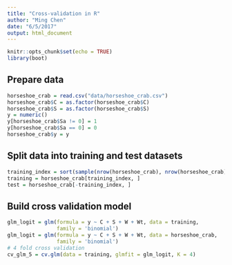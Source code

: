 ```yaml
---
title: "Cross-validation in R"
author: "Ming Chen"
date: "6/5/2017"
output: html_document
---
```


```r
knitr::opts_chunk$set(echo = TRUE)
library(boot)
```


## Prepare data

```r
horseshoe_crab = read.csv("data/horseshoe_crab.csv")
horseshoe_crab$C = as.factor(horseshoe_crab$C)
horseshoe_crab$S = as.factor(horseshoe_crab$S)
y = numeric()
y[horseshoe_crab$Sa != 0] = 1
y[horseshoe_crab$Sa == 0] = 0
horseshoe_crab$y = y
```

## Split data into training and test datasets

```r
training_index = sort(sample(nrow(horseshoe_crab), nrow(horseshoe_crab)*0.8))
training = horseshoe_crab[training_index, ]
test = horseshoe_crab[-training_index, ]
```


## Build cross validation model

```r
glm_logit = glm(formula = y ~ C + S + W + Wt, data = training,
                family = 'binomial')
glm_logit = glm(formula = y ~ C + S + W + Wt, data = horseshoe_crab,
                family = 'binomial')
# 4 fold cross validation
cv_glm_5 = cv.glm(data = training, glmfit = glm_logit, K = 4)
```

